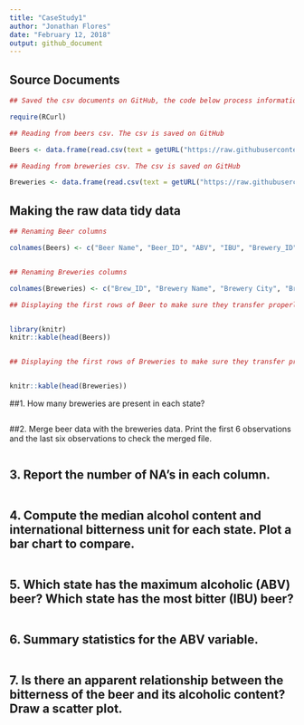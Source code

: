 ```yaml
---
title: "CaseStudy1"
author: "Jonathan Flores"
date: "February 12, 2018"
output: github_document
---
```


## Source Documents

``` r

## Saved the csv documents on GitHub, the code below process information from GitHub instead of our local computers.

require(RCurl)

## Reading from beers csv. The csv is saved on GitHub

Beers <- data.frame(read.csv(text = getURL("https://raw.githubusercontent.com/jfzjonathan/casestudy1/master/Beers.csv"),header = TRUE,sep=","))

## Reading from breweries csv. The csv is saved on GitHub

Breweries <- data.frame(read.csv(text = getURL("https://raw.githubusercontent.com/jfzjonathan/casestudy1/master/Breweries.csv"),header = TRUE,sep=","))

```

## Making the raw data tidy data

```r

## Renaming Beer columns

colnames(Beers) <- c("Beer Name", "Beer_ID", "ABV", "IBU", "Brewery_ID","Beet Style", "Ounces")


## Renaming Breweries columns

colnames(Breweries) <- c("Brew_ID", "Brewery Name", "Brewery City", "Brewery State")

```

``` r
## Displaying the first rows of Beer to make sure they transfer properly


library(knitr)
knitr::kable(head(Beers))


## Displaying the first rows of Breweries to make sure they transfer properly


knitr::kable(head(Breweries))

```

##1. How many breweries are present in each state?


``` r



```


##2. Merge beer data with the breweries data. Print the first 6 observations and the last six observations to check the merged file.

``` r


```



## 3. Report the number of NA's in each column.

``` r


```


## 4. Compute the median alcohol content and international bitterness unit for each state. Plot a bar chart to compare.

``` r


```


## 5. Which state has the maximum alcoholic (ABV) beer? Which state has the most bitter (IBU) beer?

``` r


```



## 6. Summary statistics for the ABV variable.

``` r


```


## 7. Is there an apparent relationship between the bitterness of the beer and its alcoholic content? Draw a scatter plot.

``` r


```
